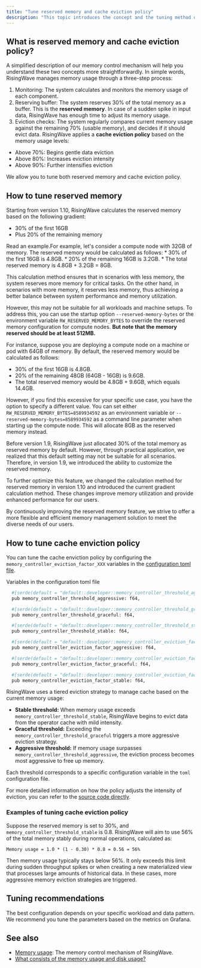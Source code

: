 ```yaml
---
title: "Tune reserved memory and cache eviction policy"
description: "This topic introduces the concept and the tuning method of reserved memory and cache eviction policy."
---
```


## What is reserved memory and cache eviction policy?

A simplified description of our memory control mechanism will help you understand these two concepts more straightforwardly. In simple words, RisingWave manages memory usage through a three-step process:

1. Monitoring: The system calculates and monitors the memory usage of each component.
2. Reserving buffer: The system reserves 30% of the total memory as a buffer. This is the **reserved memory**. In case of a sudden spike in input data, RisingWave has enough time to adjust its memory usage.
3. Eviction checks: The system regularly compares current memory usage against the remaining 70% (usable memory), and decides if it should evict data. RisingWave applies a **cache eviction policy** based on the memory usage levels:
* Above 70%: Begins gentle data eviction
* Above 80%: Increases eviction intensity
* Above 90%: Further intensifies eviction

We allow you to tune both reserved memory and cache eviction policy.

## How to tune reserved memory

Starting from version 1.10, RisingWave calculates the reserved memory based on the following gradient:

* 30% of the first 16GB
* Plus 20% of the remaining memory

<Accordion title="Details">
Read an example.For example, let's consider a compute node with 32GB of memory. The reserved memory would be calculated as follows:
* 30% of the first 16GB is 4.8GB.
* 20% of the remaining 16GB is 3.2GB.
* The total reserved memory is 4.8GB + 3.2GB = 8GB.
</Accordion>

This calculation method ensures that in scenarios with less memory, the system reserves more memory for critical tasks. On the other hand, in scenarios with more memory, it reserves less memory, thus achieving a better balance between system performance and memory utilization.

However, this may not be suitable for all workloads and machine setups. To address this, you can use the startup option `--reserved-memory-bytes` or the environment variable `RW_RESERVED_MEMORY_BYTES` to override the reserved memory configuration for compute nodes. **But note that the memory reserved should be at least 512MB.**

For instance, suppose you are deploying a compute node on a machine or pod with 64GB of memory. By default, the reserved memory would be calculated as follows:

* 30% of the first 16GB is 4.8GB.
* 20% of the remaining 48GB (64GB - 16GB) is 9.6GB.
* The total reserved memory would be 4.8GB + 9.6GB, which equals 14.4GB.

However, if you find this excessive for your specific use case, you have the option to specify a different value. You can set either `RW_RESERVED_MEMORY_BYTES=8589934592` as an environment variable or `--reserved-memory-bytes=8589934592` as a command line parameter when starting up the compute node. This will allocate 8GB as the reserved memory instead.

<Accordion title="Reserved memory setting before 1.10">
Before version 1.9, RisingWave just allocated 30% of the total memory as reserved memory by default. However, through practical application, we realized that this default setting may not be suitable for all scenarios. Therefore, in version 1.9, we introduced the ability to customize the reserved memory.

To further optimize this feature, we changed the calculation method for reserved memory in version 1.10 and introduced the current gradient calculation method. These changes improve memory utilization and provide enhanced performance for our users.

By continuously improving the reserved memory feature, we strive to offer a more flexible and efficient memory management solution to meet the diverse needs of our users.
</Accordion>

## How to tune cache enviction policy

You can tune the cache enviction policy by configuring the `memory_controller_eviction_factor_XXX` variables in the [configuration toml file](https://github.com/risingwavelabs/risingwave/tree/main/src/config).

Variables in the configuration toml file

```bash
  #[serde(default = "default::developer::memory_controller_threshold_aggressive")]
  pub memory_controller_threshold_aggressive: f64,

  #[serde(default = "default::developer::memory_controller_threshold_graceful")]
  pub memory_controller_threshold_graceful: f64,

  #[serde(default = "default::developer::memory_controller_threshold_stable")]
  pub memory_controller_threshold_stable: f64,

  #[serde(default = "default::developer::memory_controller_eviction_factor_aggressive")]
  pub memory_controller_eviction_factor_aggressive: f64,

  #[serde(default = "default::developer::memory_controller_eviction_factor_graceful")]
  pub memory_controller_eviction_factor_graceful: f64,

  #[serde(default = "default::developer::memory_controller_eviction_factor_stable")]
  pub memory_controller_eviction_factor_stable: f64,
```

RisingWave uses a tiered eviction strategy to manage cache based on the current memory usage:

* **Stable threshold:** When memory usage exceeds `memory_controller_threshold_stable`, RisingWave begins to evict data from the operator cache with mild intensity.
* **Graceful threshold:** Exceeding the `memory_controller_threshold_graceful` triggers a more aggressive eviction strategy.
* **Aggressive threshold:** If memory usage surpasses `memory_controller_threshold_aggressive`, the eviction process becomes most aggressive to free up memory.

Each threshold corresponds to a specific configuration variable in the `toml` configuration file.

For more detailed information on how the policy adjusts the intensity of eviction, you can refer to the [source code directly](https://github.com/risingwavelabs/risingwave/blob/main/src/compute/src/memory/controller.rs).

### Examples of tuning cache eviction policy

Suppose the reserved memory is set to 30%, and `memory_controller_threshold_stable` is 0.8\. RisingWave will aim to use 56% of the total memory stably during normal operations, calculated as:

```bsh
Memory usage = 1.0 * (1 - 0.30) * 0.8 = 0.56 = 56%
```

Then memory usage typically stays below 56%. It only exceeds this limit during sudden throughput spikes or when creating a new materialized view that processes large amounts of historical data. In these cases, more aggressive memory eviction strategies are triggered.

## Tuning recommendations

The best configuration depends on your specific workload and data pattern. We recommend you tune the parameters based on the metrics on Grafana.

## See also

* [Memory usage](/performance/performance-metrics#memory-usage): The memory control mechanism of RisingWave.
* [What consists of the memory usage and disk usage?](/faq/faq-using-risingwave#what-consists-of-the-memory-usage-and-disk-usage)
